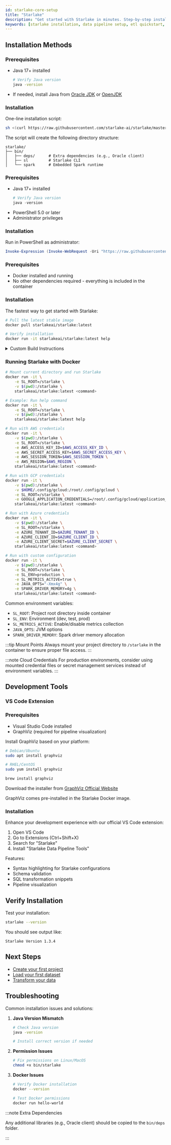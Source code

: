 ```yaml
---
id: starlake-core-setup
title: "Starlake"
description: "Get started with Starlake in minutes. Step-by-step installation guide for Docker, Linux, MacOS, and Windows with cloud integration examples."
keywords: [starlake installation, data pipeline setup, etl quickstart, docker etl, cloud integration]
---
```



## Installation Methods


<Tabs groupId="installation-methods">

<TabItem value="linux_macos" label="🖥️ Linux/MacOS">

### Prerequisites
- Java 17+ installed
  ```bash
  # Verify Java version
  java -version
  ```
- If needed, install Java from [Oracle JDK](https://www.oracle.com/java/technologies/javase-jdk17-downloads.html) or [OpenJDK](https://adoptopenjdk.net/)

### Installation

One-line installation script:

```bash
sh <(curl https://raw.githubusercontent.com/starlake-ai/starlake/master/distrib/setup.sh)
```

The script will create the following directory structure:
```text
starlake/
├── bin/
│   ├── deps/      # Extra dependencies (e.g., Oracle client)
│   ├── sl         # Starlake CLI
│   └── spark      # Embedded Spark runtime
```

</TabItem>

<TabItem value="windows" label="🪟 Windows">

### Prerequisites
- Java 17+ installed
  ```powershell
  # Verify Java version
  java -version
  ```
- PowerShell 5.0 or later
- Administrator privileges

### Installation

Run in PowerShell as administrator:

```powershell
Invoke-Expression (Invoke-WebRequest -Uri "https://raw.githubusercontent.com/starlake-ai/starlake/master/distrib/setup.ps1").Content
```

</TabItem>


<TabItem value="docker" label="🐳 Docker">

### Prerequisites
- Docker installed and running
- No other dependencies required - everything is included in the container

### Installation

The fastest way to get started with Starlake:

```bash
# Pull the latest stable image
docker pull starlakeai/starlake:latest

# Verify installation
docker run -it starlakeai/starlake:latest help
```

<details>
<summary>Custom Build Instructions</summary>

Build a specific version or branch:

```bash
# Clone repository
git clone git@github.com:starlake-ai/starlake.git
cd starlake

# Build with specific version
docker build -t starlakeai/starlake:VERSION \
    --build-arg SL_VERSION=1.2.0 .
```

</details>

### Running Starlake with Docker

<Tabs groupId="docker-usage">
<TabItem value="basic" label="Basic Usage">

```bash
# Mount current directory and run Starlake
docker run -it \
    -e SL_ROOT=/starlake \
    -v $(pwd):/starlake \
    starlakeai/starlake:latest <command>

# Example: Run help command
docker run -it \
    -e SL_ROOT=/starlake \
    -v $(pwd):/starlake \
    starlakeai/starlake:latest help
```

</TabItem>

<TabItem value="aws" label="AWS Integration">

```bash
# Run with AWS credentials
docker run -it \
    -v $(pwd):/starlake \
    -e SL_ROOT=/starlake \
    -e AWS_ACCESS_KEY_ID=$AWS_ACCESS_KEY_ID \
    -e AWS_SECRET_ACCESS_KEY=$AWS_SECRET_ACCESS_KEY \
    -e AWS_SESSION_TOKEN=$AWS_SESSION_TOKEN \
    -e AWS_REGION=$AWS_REGION \
    starlakeai/starlake:latest <command>
```

</TabItem>

<TabItem value="gcp" label="GCP Integration">

```bash
# Run with GCP credentials
docker run -it \
    -v $(pwd):/starlake \
    -v $HOME/.config/gcloud:/root/.config/gcloud \
    -e SL_ROOT=/starlake \
    -e GOOGLE_APPLICATION_CREDENTIALS=/root/.config/gcloud/application_default_credentials.json \
    starlakeai/starlake:latest <command>
```

</TabItem>

<TabItem value="azure" label="Azure Integration">

```bash
# Run with Azure credentials
docker run -it \
    -v $(pwd):/starlake \
    -e SL_ROOT=/starlake \
    -e AZURE_TENANT_ID=$AZURE_TENANT_ID \
    -e AZURE_CLIENT_ID=$AZURE_CLIENT_ID \
    -e AZURE_CLIENT_SECRET=$AZURE_CLIENT_SECRET \
    starlakeai/starlake:latest <command>
```

</TabItem>

<TabItem value="advanced" label="Advanced Options">

```bash
# Run with custom configuration
docker run -it \
    -v $(pwd):/starlake \
    -e SL_ROOT=/starlake \
    -e SL_ENV=production \
    -e SL_METRICS_ACTIVE=true \
    -e JAVA_OPTS="-Xmx4g" \
    -e SPARK_DRIVER_MEMORY=4g \
    starlakeai/starlake:latest <command>
```

Common environment variables:
- `SL_ROOT`: Project root directory inside container
- `SL_ENV`: Environment (dev, test, prod)
- `SL_METRICS_ACTIVE`: Enable/disable metrics collection
- `JAVA_OPTS`: JVM options
- `SPARK_DRIVER_MEMORY`: Spark driver memory allocation

</TabItem>
</Tabs>

:::tip Mount Points
Always mount your project directory to `/starlake` in the container to ensure proper file access.
:::

:::note Cloud Credentials
For production environments, consider using mounted credential files or secret management services instead of environment variables.
:::

</TabItem>

</Tabs>

## Development Tools

### VS Code Extension

### Prerequisites
- Visual Studio Code installed
- GraphViz (required for pipeline visualization)

Install GraphViz based on your platform:

<Tabs groupId="graphviz">
<TabItem value="linux" label="Linux">

```bash
# Debian/Ubuntu
sudo apt install graphviz

# RHEL/CentOS
sudo yum install graphviz
```

</TabItem>

<TabItem value="macos" label="MacOS">

```bash
brew install graphviz
```

</TabItem>

<TabItem value="windows" label="Windows">

Download the installer from [GraphViz Official Website](https://graphviz.org/download/#windows)

</TabItem>

<TabItem value="docker" label="Docker">

GraphViz comes pre-installed in the Starlake Docker image.

</TabItem>
</Tabs>

### Installation

Enhance your development experience with our official VS Code extension:

1. Open VS Code
2. Go to Extensions (Ctrl+Shift+X)
3. Search for "Starlake"
4. Install "Starlake Data Pipeline Tools"

Features:
- Syntax highlighting for Starlake configurations
- Schema validation
- SQL transformation snippets
- Pipeline visualization

## Verify Installation

Test your installation:

```bash
starlake --version
```

You should see output like:
```
Starlake Version 1.3.4
```

## Next Steps

- [Create your first project](../guides/getting-started-project-setup)
- [Load your first dataset](../guides/load/tutorial)
- [Transform your data](../guides/transform/tutorial)

## Troubleshooting

Common installation issues and solutions:

1. **Java Version Mismatch**
   ```bash
   # Check Java version
   java -version

   # Install correct version if needed
   ```

2. **Permission Issues**
   ```bash
   # Fix permissions on Linux/MacOS
   chmod +x bin/starlake
   ```

3. **Docker Issues**
   ```bash
   # Verify Docker installation
   docker --version

   # Test Docker permissions
   docker run hello-world
   ```

:::note Extra Dependencies

Any additional libraries (e.g., Oracle client) should be copied to the `bin/deps` folder.

:::
